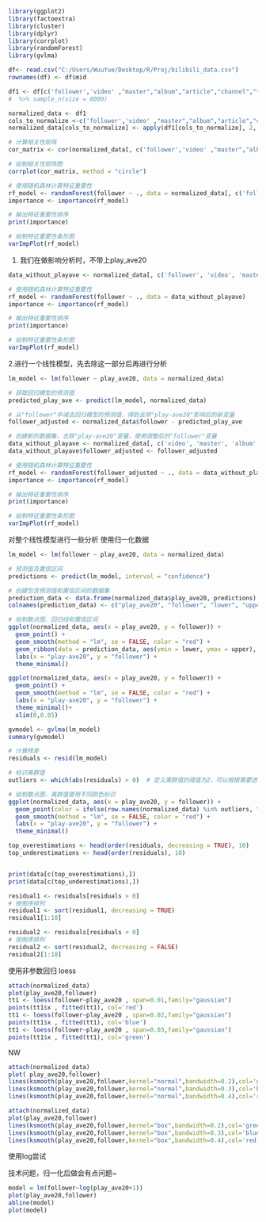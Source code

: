 ```r
library(ggplot2)
library(factoextra)
library(cluster)
library(dplyr)
library(corrplot)
library(randomForest) 
library(gvlma)

df<- read.csv("C:/Users/WuuYue/Desktop/R/Proj/bilibili_data.csv")
rownames(df) <- df$mid
```


```r
df1 <- df[c('follower','video' ,"master","album","article","channel","time_ave20","play_ave20","video_max_ratio")] 
#  %>% sample_n(size = 8000)


```

```r
normalized_data <- df1
cols_to_normalize <-c('follower','video' ,"master","album","article","channel","time_ave20","play_ave20","video_max_ratio")
normalized_data[cols_to_normalize] <- apply(df1[cols_to_normalize], 2, function(x) (x - min(x)) / (max(x) - min(x)))

# 计算相关性矩阵
cor_matrix <- cor(normalized_data[, c('follower','video' ,"master","album","article","channel","time_ave20","play_ave20","video_max_ratio")])

# 绘制相关性矩阵图
corrplot(cor_matrix, method = "circle")

# 使用随机森林计算特征重要性
rf_model <- randomForest(follower ~ ., data = normalized_data[, c('follower','video' ,"master","album","article","channel","time_ave20","play_ave20","video_max_ratio")])
importance <- importance(rf_model)

# 输出特征重要性排序
print(importance)

# 绘制特征重要性条形图
varImpPlot(rf_model)
```

1. 我们在做影响分析时，不带上play_ave20
```r
data_without_playave <- normalized_data[, c('follower', 'video', 'master', 'album', 'article', 'channel', 'time_ave20', 'video_max_ratio')]

# 使用随机森林计算特征重要性
rf_model <- randomForest(follower ~ ., data = data_without_playave)
importance <- importance(rf_model)

# 输出特征重要性排序
print(importance)

# 绘制特征重要性条形图
varImpPlot(rf_model)

```
2.进行一个线性模型，先去除这一部分后再进行分析

```r
lm_model <- lm(follower ~ play_ave20, data = normalized_data)

# 获取回归模型的预测值
predicted_play_ave <- predict(lm_model, normalized_data)

# 从"follower"中减去回归模型的预测值，得到去除"play-ave20"影响后的新变量
follower_adjusted <- normalized_data$follower - predicted_play_ave

# 创建新的数据集，去除"play-ave20"变量，使用调整后的"follower"变量
data_without_playave <- normalized_data[, c('video', 'master', 'album', 'article', 'channel', 'time_ave20', 'video_max_ratio')]
data_without_playave$follower_adjusted <- follower_adjusted

# 使用随机森林计算特征重要性
rf_model <- randomForest(follower_adjusted ~ ., data = data_without_playave)
importance <- importance(rf_model)

# 输出特征重要性排序
print(importance)

# 绘制特征重要性条形图
varImpPlot(rf_model)

```

对整个线性模型进行一些分析
使用归一化数据
```r
lm_model <- lm(follower ~ play_ave20, data = normalized_data)

# 预测值及置信区间
predictions <- predict(lm_model, interval = "confidence")

# 创建包含预测值和置信区间的数据集
prediction_data <- data.frame(normalized_data$play_ave20, predictions)
colnames(prediction_data) <- c("play_ave20", "follower", "lower", "upper")

# 绘制散点图、回归线和置信区间
ggplot(normalized_data, aes(x = play_ave20, y = follower)) +
  geom_point() +
  geom_smooth(method = "lm", se = FALSE, color = "red") +
  geom_ribbon(data = prediction_data, aes(ymin = lower, ymax = upper), fill = "blue", alpha = 0.2) +
  labs(x = "play-ave20", y = "follower") +
  theme_minimal() 

```


```r
ggplot(normalized_data, aes(x = play_ave20, y = follower)) +
  geom_point() +
  geom_smooth(method = "lm", se = FALSE, color = "red") +
  labs(x = "play-ave20", y = "follower") +
  theme_minimal()+
  xlim(0,0.05)
```

```r
gvmodel <- gvlma(lm_model)
summary(gvmodel)
```

```r
# 计算残差
residuals <- resid(lm_model)

# 标识离群值
outliers <- which(abs(residuals) > 0)  # 定义离群值的阈值为2，可以根据需要进行调整

# 绘制散点图，离群值使用不同颜色标识
ggplot(normalized_data, aes(x = play_ave20, y = follower)) +
  geom_point(color = ifelse(row.names(normalized_data) %in% outliers, "red", "blue")) +
  geom_smooth(method = "lm", se = FALSE, color = "red") +
  labs(x = "play-ave20", y = "follower") +
  theme_minimal()
```

```r
top_overestimations <- head(order(residuals, decreasing = TRUE), 10)
top_underestimations <- head(order(residuals), 10)



```


```r
print(data[c(top_overestimations),])
print(data[c(top_underestimations),])

```


```r
residual1 <- residuals[residuals > 0]
# 按倒序排列
residual1 <- sort(residual1, decreasing = TRUE)
residual1[1:10]
```
```r
residual2 <- residuals[residuals < 0]
# 按倒序排列
residual2 <- sort(residual2, decreasing = FALSE)
residual2[1:10]
```






使用非参数回归
loess
```r
attach(normalized_data)
plot(play_ave20,follower)
tt1 <- loess(follower~play_ave20 , span=0.01,family="gaussian")
points(tt1$x , fitted(tt1), col='red')
tt1 <- loess(follower~play_ave20 , span=0.02,family="gaussian")
points(tt1$x , fitted(tt1), col='blue')
tt1 <- loess(follower~play_ave20 , span=0.03,family="gaussian")
points(tt1$x , fitted(tt1), col='green')
```

NW
```r
attach(normalized_data)
plot( play_ave20,follower)
lines(ksmooth(play_ave20,follower,kernel="normal",bandwidth=0.2),col='green')
lines(ksmooth(play_ave20,follower,kernel="normal",bandwidth=0.3),col='blue')
lines(ksmooth(play_ave20,follower,kernel="normal",bandwidth=0.4),col='red')
```
```r
attach(normalized_data)
plot(play_ave20,follower)
lines(ksmooth(play_ave20,follower,kernel="box",bandwidth=0.2),col='green')
lines(ksmooth(play_ave20,follower,kernel="box",bandwidth=0.3),col='blue')
lines(ksmooth(play_ave20,follower,kernel="box",bandwidth=0.4),col='red')
```
使用log尝试


技术问题，归一化后做会有点问题~
```r
model = lm(follower~log(play_ave20+1))
plot(play_ave20,follower)
abline(model)
plot(model)
```

```r


```


